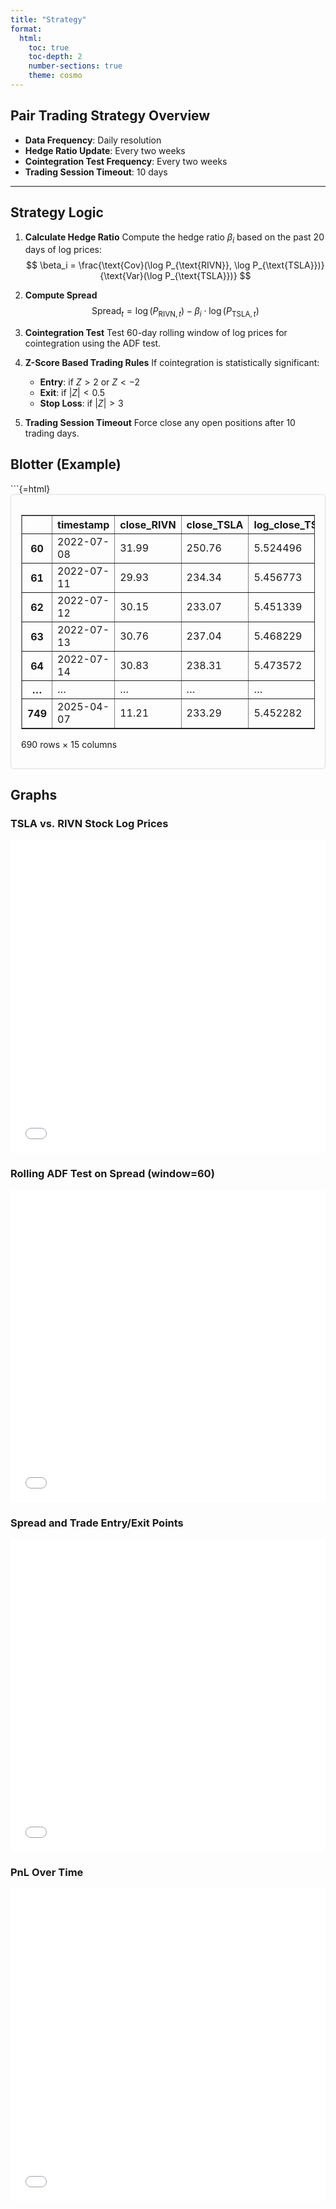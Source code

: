 ```yaml
---
title: "Strategy"
format:
  html:
    toc: true
    toc-depth: 2
    number-sections: true
    theme: cosmo
---
```



## Pair Trading Strategy Overview

::: {.callout-note title="Trading Setup"}
- **Data Frequency**: Daily resolution
- **Hedge Ratio Update**: Every two weeks
- **Cointegration Test Frequency**: Every two weeks
- **Trading Session Timeout**: 10 days
:::

---

## Strategy Logic

1. **Calculate Hedge Ratio**
   Compute the hedge ratio $\beta_i$ based on the past 20 days of log prices:
   $$
   \beta_i = \frac{\text{Cov}(\log P_{\text{RIVN}}, \log P_{\text{TSLA}})}{\text{Var}(\log P_{\text{TSLA}})}
   $$

2. **Compute Spread**
   $$
   \text{Spread}_t = \log(P_{\text{RIVN}, t}) - \beta_i \cdot \log(P_{\text{TSLA}, t})
   $$

3. **Cointegration Test**
   Test 60-day rolling window of log prices for cointegration using the ADF test.

4. **Z-Score Based Trading Rules**
   If cointegration is statistically significant:
   - **Entry**: if $Z > 2$ or $Z < -2$
   - **Exit**: if $|Z| < 0.5$
   - **Stop Loss**: if $|Z| > 3$

5. **Trading Session Timeout**
   Force close any open positions after 10 trading days.


## Blotter (Example)

```{=html}
<div style="max-width: 900px; overflow-x: auto; margin: 0 auto; border: 1px solid #ddd; padding: 1rem; border-radius: 6px;">
 <table border="1" class="dataframe" style="width: 100%; border-collapse: collapse;">
  <thead>
    <tr style="text-align: right;">
      <th></th>
      <th>timestamp</th>
      <th>close_RIVN</th>
      <th>close_TSLA</th>
      <th>log_close_TSLA</th>
      <th>log_close_RIVN</th>
      <th>hedge_ratio</th>
      <th>spread</th>
      <th>z_score</th>
      <th>adf_stat</th>
      <th>p_value</th>
      <th>position</th>
      <th>trade_entry</th>
      <th>trade_exit</th>
      <th>pnl</th>
      <th>cumulative_pnl</th>
    </tr>
  </thead>
  <tbody>
    <tr>
      <th>60</th>
      <td>2022-07-08</td>
      <td>31.99</td>
      <td>250.76</td>
      <td>5.524496</td>
      <td>3.465423</td>
      <td>1.108226</td>
      <td>-2.656969</td>
      <td>-1.225487</td>
      <td>-1.551199</td>
      <td>0.508049</td>
      <td>0</td>
      <td>False</td>
      <td>False</td>
      <td>0.0</td>
      <td>0.000000</td>
    </tr>
    <tr>
      <th>61</th>
      <td>2022-07-11</td>
      <td>29.93</td>
      <td>234.34</td>
      <td>5.456773</td>
      <td>3.398861</td>
      <td>1.132528</td>
      <td>-2.781088</td>
      <td>-1.369341</td>
      <td>-1.838264</td>
      <td>0.361637</td>
      <td>0</td>
      <td>False</td>
      <td>False</td>
      <td>0.0</td>
      <td>0.000000</td>
    </tr>
    <tr>
      <th>62</th>
      <td>2022-07-12</td>
      <td>30.15</td>
      <td>233.07</td>
      <td>5.451339</td>
      <td>3.406185</td>
      <td>1.141880</td>
      <td>-2.818590</td>
      <td>-1.551397</td>
      <td>-1.676010</td>
      <td>0.443513</td>
      <td>0</td>
      <td>False</td>
      <td>False</td>
      <td>0.0</td>
      <td>0.000000</td>
    </tr>
    <tr>
      <th>63</th>
      <td>2022-07-13</td>
      <td>30.76</td>
      <td>237.04</td>
      <td>5.468229</td>
      <td>3.426215</td>
      <td>1.245694</td>
      <td>-3.385527</td>
      <td>-2.298003</td>
      <td>-1.857733</td>
      <td>0.352199</td>
      <td>1</td>
      <td>True</td>
      <td>False</td>
      <td>0.0</td>
      <td>0.000000</td>
    </tr>
    <tr>
      <th>64</th>
      <td>2022-07-14</td>
      <td>30.83</td>
      <td>238.31</td>
      <td>5.473572</td>
      <td>3.428488</td>
      <td>1.327210</td>
      <td>-3.836090</td>
      <td>-2.618729</td>
      <td>-2.188877</td>
      <td>0.210307</td>
      <td>1</td>
      <td>False</td>
      <td>False</td>
      <td>0.0</td>
      <td>0.000000</td>
    </tr>
    <tr>
      <th>...</th>
      <td>...</td>
      <td>...</td>
      <td>...</td>
      <td>...</td>
      <td>...</td>
      <td>...</td>
      <td>...</td>
      <td>...</td>
      <td>...</td>
      <td>...</td>
      <td>...</td>
      <td>...</td>
      <td>...</td>
      <td>...</td>
    </tr>
    <tr>
      <th>749</th>
      <td>2025-04-07</td>
      <td>11.21</td>
      <td>233.29</td>
      <td>5.452282</td>
      <td>2.416806</td>
      <td>0.711856</td>
      <td>-1.464435</td>
      <td>-1.436818</td>
      <td>-0.656144</td>
      <td>0.857785</td>
      <td>0</td>
      <td>False</td>
      <td>False</td>
      <td>0.0</td>
      <td>19.805438</td>
    </tr>
  </tbody>
</table>
<p>690 rows × 15 columns</p>
</div>


## Graphs

### TSLA vs. RIVN Stock Log Prices
<iframe src="/images/log_price.html" width="100%" height="500" frameborder="0"></iframe>

### Rolling ADF Test on Spread (window=60)
<iframe src="/images/adf_test.html" width="100%" height="500" frameborder="0"></iframe>

### Spread and Trade Entry/Exit Points
<iframe src="/images/spread.html" width="100%" height="500" frameborder="0"></iframe>

### PnL Over Time
<iframe src="/images/cumulative_pnl.html" width="100%" height="500" frameborder="0"></iframe>


